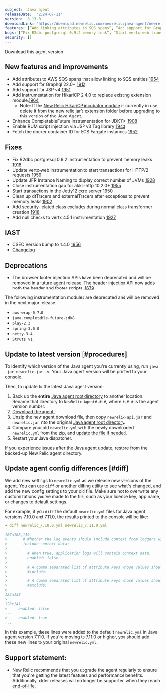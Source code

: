 ```yaml
---
subject:  Java agent
releaseDate:  '2024-07-11'
version:  8.13.0
downloadLink: 'https://download.newrelic.com/newrelic/java-agent/newrelic-agent/8.13.0/'
features: [“Add linking attributes to SQS spans”, “Add support for Graphql 22”, “Add support for JSP v4”, “Add support for HikariCP 2.4.0”, “Enhance CompletableFuture instrumentation for JDK11+”, “Enable RUM script injection via JSP v3 Tag library”, “Fetch the docker container ID for ECS Fargate instances”]
bugs: [“Fix R2dbc postgresql 0.9.2 memory leak”, “Start vertx-web transactions for HTTP/2 requests”, “Update JFR Instance Naming”, “Close instrumentation gap for akka-http 10.2.0+”, “Start transactions in the Jetty12 core server”,  “Clean up tracers after exceptions to prevent memory leaks”, “Add security-related class excludes during class transformer creation”,  “Add null checks to vertx 4.5.1 instrumentation ”]
security: []
---
```

<ButtonGroup>
  <ButtonLink
    role="button"
    to="https://download.newrelic.com/newrelic/java-agent/newrelic-agent/8.13.0/"
    variant="primary"
  >
    Download this agent version
  </ButtonLink>
</ButtonGroup>

## New features and improvements

* Add attributes to AWS SQS spans that allow linking to SQS entities [1954](https://github.com/newrelic/newrelic-java-agent/pull/1954)
* Add support for Graphql 22.0+ [1912](https://github.com/newrelic/newrelic-java-agent/pull/1912)
* Add support for JSP v4 [1951](https://github.com/newrelic/newrelic-java-agent/pull/1951)
* Add instrumentation for HikariCP 2.4.0 to replace existing extension module.[1964](https://github.com/newrelic/newrelic-java-agent/pull/1964) 
  * Note: If the [New Relic HikariCP incubator module](https://docs.newrelic.com/docs/apm/agents/java-agent/instrumentation/extension-additional-instrumentation-modules/#hikaricp-240) is currently in use, delete it from the new relic jar’s extension folder before upgrading to this version of the Java Agent.   
* Enhance CompletableFuture instrumentation for JDK11+ [1908](https://github.com/newrelic/newrelic-java-agent/pull/1908)
* Enable RUM script injection via JSP v3 Tag library [1943](https://github.com/newrelic/newrelic-java-agent/pull/1943) 
* Fetch the docker container ID for ECS Fargate instances [1952](https://github.com/newrelic/newrelic-java-agent/pull/1952)


## Fixes

* Fix R2dbc postgresql 0.9.2 instrumentation to prevent memory leaks  [1916](https://github.com/newrelic/newrelic-java-agent/pull/1916) 
* Update vertx-web instrumentation to start transactions for HTTP/2 requests [1959](https://github.com/newrelic/newrelic-java-agent/pull/1959)
* Update JFR Instance Naming to display correct number of JVMs  [1928](https://github.com/newrelic/newrelic-java-agent/pull/1928) 
* Close instrumentation gap for akka-http 10.2.0+ [1955](https://github.com/newrelic/newrelic-java-agent/pull/1955)
* Start transactions in the Jetty12 core server [1950](https://github.com/newrelic/newrelic-java-agent/pull/1950)
* Clean up dtTracers and externalTracers after exceptions to prevent memory leaks [1902](https://github.com/newrelic/newrelic-java-agent/pull/1902)
* Add security-related class excludes during normal class transformer creation [1918](https://github.com/newrelic/newrelic-java-agent/pull/1918)
* Add null checks to vertx 4.5.1 instrumentation [1927](https://github.com/newrelic/newrelic-java-agent/pull/1927)



## IAST

* CSEC Version bump to 1.4.0 [1956](https://github.com/newrelic/newrelic-java-agent/pull/1956)
* [Changelog](https://github.com/newrelic/csec-java-agent/releases/tag/1.4.0)


## Deprecations

- The browser footer injection APIs have been deprecated and will be removed in a future agent release. The header injection API now adds both the header and footer scripts. [1679](https://github.com/newrelic/newrelic-java-agent/pull/1679)

The following instrumentation modules are deprecated and will be removed in the next major release:

- `aws-wrap-0.7.0`
- `java.completable-future-jdk8`
- `play-2.3`
- `spring-3.0.0`
- `netty-3.4`
- `Struts v1`


## Update to latest version [#procedures]

To identify which version of the Java agent you're currently using, run `java -jar newrelic.jar -v`. Your Java agent version will be printed to your console.

Then, to update to the latest Java agent version:

1. Back up the **entire** [Java agent root directory](/docs/agents/manage-apm-agents/troubleshooting/find-agent-root-directory#java-agent) to another location. Rename that directory to `NewRelic_Agent#.#.#`, where `#.#.#` is the agent version number.
2. [Download the agent.](/docs/release-notes/agent-release-notes/java-release-notes).
3. Unzip the new agent download file, then copy `newrelic-api.jar` and `newrelic.jar` into the original [Java agent root directory](/docs/agents/manage-apm-agents/troubleshooting/find-agent-root-directory#java-agent).
4. Compare your old `newrelic.yml` with the newly downloaded `newrelic.yml` from the zip, and [update the file if needed](#diff).
5. Restart your Java dispatcher.

If you experience issues after the Java agent update, restore from the backed-up New Relic agent directory.

## Update agent config differences [#diff]

We add new settings to `newrelic.yml` as we release new versions of the agent. You can use `diff` or another diffing utility to see what's changed, and add the new config settings to your old file. Make sure not to overwrite any customizations you've made to the file, such as your license key, app name, or changes to default settings.

For example, if you `diff` the default `newrelic.yml` files for Java agent versions 7.10.0 and 7.11.0, the results printed to the console will be like:

```yaml
➜ diff newrelic_7.10.0.yml newrelic_7.11.0.yml
...
107a108,119
>       # Whether the log events should include context from loggers with support for that.
>       include_context_data:
>
>         # When true, application logs will contain context data.
>         enabled: false
>
>         # A comma separated list of attribute keys whose values should be sent to New Relic.
>         #include:
>
>         # A comma separated list of attribute keys whose values should not be sent to New Relic.
>         #exclude:
>
125a138
>
128c141
<     enabled: false
---
>     enabled: true
...
```

In this example, these lines were added to the default `newrelic.yml` in Java agent version 7.11.0. If you're moving to 7.11.0 or higher, you should add these new lines to your original `newrelic.yml`.

## Support statement:

* New Relic recommends that you upgrade the agent regularly to ensure that you're getting the latest features and performance benefits. Additionally, older releases will no longer be supported when they reach [end-of-life](https://docs.newrelic.com/docs/using-new-relic/cross-product-functions/install-configure/notification-changes-new-relic-saas-features-distributed-software/).


